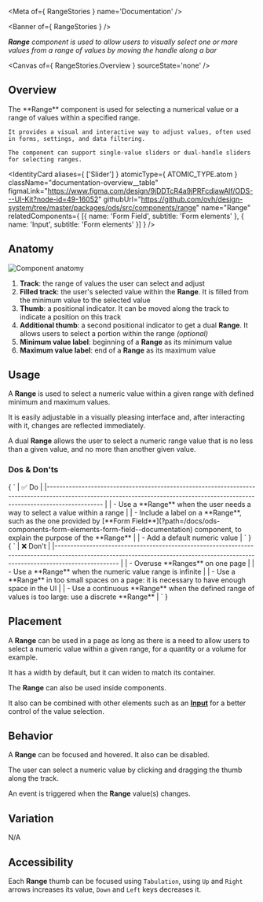 
<Meta of={ RangeStories } name='Documentation' />

<Banner of={ RangeStories } />

_**Range** component is used to allow users to visually select one or more values from a range of values by moving the handle along a bar_

<Canvas of={ RangeStories.Overview } sourceState='none' />

## Overview

<div className="documentation-overview">
  <div>
    The **Range** component is used for selecting a numerical value or a range of values within a specified range.

    It provides a visual and interactive way to adjust values, often used in forms, settings, and data filtering.

    The component can support single-value sliders or dual-handle sliders for selecting ranges.
  </div>

  <IdentityCard aliases={ ['Slider'] }
                atomicType={ ATOMIC_TYPE.atom }
                className="documentation-overview__table"
                figmaLink="https://www.figma.com/design/9jDDTcR4a9jPRFcdjawAlf/ODS---UI-Kit?node-id=49-16052"
                githubUrl="https://github.com/ovh/design-system/tree/master/packages/ods/src/components/range"
                name="Range"
                relatedComponents={ [{ name: 'Form Field', subtitle: 'Form elements' }, { name: 'Input', subtitle: 'Form elements' }] } />
</div>

## Anatomy

![Component anatomy](components/range/anatomy.png "Component anatomy")

1. **Track**: the range of values the user can select and adjust
2. **Filled track**: the user's selected value within the **Range**. It is filled from the minimum value to the selected value
3. **Thumb**: a positional indicator. It can be moved along the track to indicate a position on this track
4. **Additional thumb**: a second positional indicator to get a dual **Range**. It allows users to select a portion within the range _(optional)_
5. **Minimum value label**: beginning of a **Range** as its minimum value
6. **Maximum value label**: end of a **Range** as its maximum value

## Usage

A **Range** is used to select a numeric value within a given range with defined minimum and maximum values.

It is easily adjustable in a visually pleasing interface and, after interacting with it, changes are reflected immediately.

A dual **Range** allows the user to select a numeric range value that is no less than a given value, and no more than another given value.

### Dos & Don'ts

<Markdown className="documentation-do-table">
  { `
| ✅ Do                                                                                                                                                                                         |
|------------------------------------------------------------------------------------------------------------------------------------------------------------------------------               |
| - Use a **Range** when the user needs a way to select a value within a range                                                                                                                 |
| - Include a label on a **Range**, such as the one provided by [**Form Field**](?path=/docs/ods-components-form-elements-form-field--documentation) component, to explain the purpose of the **Range** |
| - Add a default numeric value                                                                                                                                                                |
` }
</Markdown>

<Markdown className="documentation-dont-table">
  { `
| ❌ Don't                                                                                                                                                                          |
|-------------------------------------------------------------------------------------------------------------------------------------------------------------------------------- |
| - Overuse **Ranges** on one page                                                                                                                                                 |
| - Use a **Range** when the numeric value range is infinite                                                                                                                       |
| - Use a **Range** in too small spaces on a page: it is necessary to have enough space in the UI                                                                                  |
| - Use a continuous **Range** when the defined range of values is too large: use a discrete **Range**                                                                             |
` }
</Markdown>

## Placement

A **Range** can be used in a page as long as there is a need to allow users to select a numeric value within a given range, for a quantity or a volume for example.

It has a width by default, but it can widen to match its container.

The **Range** can also be used inside components.

It also can be combined with other elements such as an [**Input**](?path=/docs/ods-components-form-elements-input--documentation) for a better control of the value selection.

## Behavior

A **Range** can be focused and hovered. It also can be disabled.

The user can select a numeric value by clicking and dragging the thumb along the track.

An event is triggered when the **Range** value(s) changes.

## Variation

N/A

## Accessibility

Each **Range** thumb can be focused using `Tabulation`, using `Up` and `Right` arrows increases its value, `Down` and `Left` keys decreases it.
